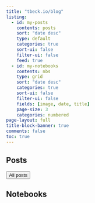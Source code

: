 ```yaml
---
title: "tbeck.io/blog"
listing:
  - id: my-posts
    contents: posts
    sort: "date desc"
    type: default
    categories: true
    sort-ui: false
    filter-ui: false
    feed: true
  - id: my-notebooks
    contents: nbs
    type: grid
    sort: "date desc"
    categories: true
    sort-ui: false
    filter-ui: false
    fields: [image, date, title]
    page-size: 3
    categories: numbered
page-layout: full
title-block-banner: true
comments: false
toc: true
---
```


## Posts

::: {#my-posts}
:::

<a href="posts/posts.html"><button type="button" class="btn btn-primary float-end btn-sm">All posts</button></a>

## Notebooks
